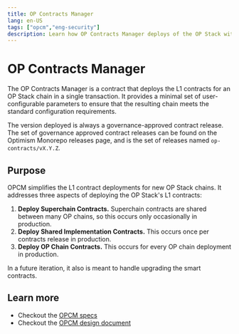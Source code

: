 ```yaml
---
title: OP Contracts Manager
lang: en-US
tags: ["opcm","eng-security"]
description: Learn how OP Contracts Manager deploys of the OP Stack with one transaction.
---
```



# OP Contracts Manager

The OP Contracts Manager is a contract that deploys the L1 contracts for an OP Stack chain in a single transaction. It provides a minimal set of user-configurable parameters to ensure that the resulting chain meets the standard configuration requirements.

The version deployed is always a governance-approved contract release. The set of governance approved contract releases can be found on the Optimism Monorepo releases page, and is the set of releases named `op-contracts/vX.Y.Z`.

## Purpose

OPCM simplifies the L1 contract deployments for new OP Stack chains. It addresses three aspects of deploying the OP Stack's L1 contracts:

1.  **Deploy Superchain Contracts.** Superchain contracts are shared between many OP chains, so this occurs only occasionally in production.
2.  **Deploy Shared Implementation Contracts.** This occurs once per contracts release in production.
3.  **Deploy OP Chain Contracts.** This occurs for every OP chain deployment in production.

In a future iteration, it also is meant to handle upgrading the smart contracts.

## Learn more

*   Checkout the [OPCM specs](https://specs.optimism.io/experimental/op-contracts-manager.html)
*   Checkout the [OPCM design document](https://github.com/ethereum-optimism/design-docs/blob/main/protocol/op-contracts-manager-arch.md)

